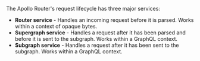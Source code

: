 The Apollo Router's request lifecycle has three major services:

* **Router service** - Handles an incoming request before it is parsed. Works within a context of opaque bytes.
* **Supergraph service** - Handles a request after it has been parsed and before it is sent to the subgraph. Works within a GraphQL context.
* **Subgraph service** - Handles a request after it has been sent to the subgraph. Works within a  GraphQL context.
